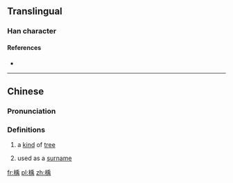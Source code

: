 ==Translingual==

===Han character===
{{Han char|rn=75|rad=木|as=09|sn=13|four=42927|canj=DHLB|ids=⿰木禹}}

====References====
* {{Han ref|kx=0538.090|dkj=15091|dj=0925.230|hdz=21252.020|uh=6940|ud=26944|bh=DDE2|bd=56802}}

----

==Chinese==
{{zh-forms}}

===Pronunciation===
{{zh-pron
|m=yǔ
|c=jyu5,geoi2
|mc=y
|oc=y
|ma=
|cat=n,pn
}}

===Definitions===
# {{context|archaic|lang=mul}} a [[kind]] of [[tree]]
# used as a [[surname]]

[[fr:楀]]
[[pl:楀]]
[[zh:楀]]